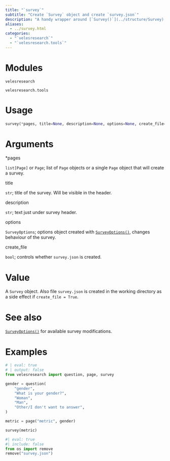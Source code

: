 ```yaml
---
title: "`survey`"
subtitle: "Create `Survey` object and create `survey.json`"
description: "A handy wrapper around [`Survey()`](../structure/Survey). Joins `Page` objects into a survey and creates `survey.json`."
aliases: 
  - ../survey.html
categories:
  - "`velesresearch`"
  - "`velesresearch.tools`"
---
```

# Modules

`velesresearch`

`velesresearch.tools`

# Usage

``` python
survey(*pages, title=None, description=None, options=None, create_file=True)
```


# Arguments

::: arg_name
\*pages
:::
::: arg_desc
`list[Page]` or `Page`; list of `Page` objects or a single `Page` object that will create a survey.
:::

::: arg_name
title
:::
::: arg_desc
`str`; title of the survey. Will be visible in the header.
:::

::: arg_name
description
:::
::: arg_desc
`str`; text just under survey header.
:::

::: arg_name
options
:::
::: arg_desc
`SurveyOptions`; options object created with [`SurveyOptions()`](../options/SurveyOptions.qmd), changes behaviour of the survey.
:::

::: arg_name
create_file
:::
::: arg_desc
`bool`; controls whether `survey.json` is created.  
:::

# Value

A `Survey` object. Also file `survey.json` is created in the working directory as a side effect if `create_file = True`.

# See also

[`SurveyOptions()`](../options/SurveyOptions) for available survey modifications.

# Examples

``` python
# | eval: true
# | output: false
from velesresearch import question, page, survey

gender = question(
    "gender",
    "What is your gender?",
    "Woman",
    "Man",
    "Other/I don't want to answer",
)

metric = page("metric", gender)

survey(metric)
```

<!-- delete survey.json -->
``` python
#| eval: true
#| include: false
from os import remove
remove("survey.json")
```